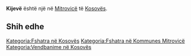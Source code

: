 {{Fshat në 
 | Emri                = Kijevë
 | EmriAlt                = 
 | NAME_SHORT_FORM=      
 | NAME_GENERIC=      
 | NAME_SORT_NAME_RO=      KIJEVE
 | FULL_NAME_RO = Kijevë
 | FULL_NAME_ND_RO=Kijeve
 | SORT_NAME_RG=KIJEVE
 | FULL_NAME_RG=Kijevë
 | FULL_NAME_ND_RG=Kijeve
 | SRP_NAME_SHORT_FORM=      
 | SRP_NAME_GENERIC=      
 | SRP_NAME_SORT_NAME_RO=      
 | SRP_FULL_NAME_RO = 
 | SRP_FULL_NAME_ND_RO=
 | SRP_SORT_NAME_RG=
 | SRP_FULL_NAME_RG=
 | SRP_FULL_NAME_ND_RG=
 | Emri (Rasa dhanore) = 
 | Figura              = 
 | Shteti              = Kosovo
 | Komuna              = Mitrovicë
 | Kodi postar         = 
 | Sipërfaqja          = 

 | Popullsia           = 

 | Regj. i popullsisë  = 
 | Dend. e popullsisë  = 
 | Faqja zyrtare       = 
 <!--- Koordinatat ----> 
 | Gjerësia            = 42.565833
 | Gjatësia            = 20.715833
 | Lartësia            = 
}}
'''Kijevë''' është një [[]] në [[Mitrovicë]] të [[Kosovës]].

<!-- == Gjeografia == -->
<!-- == Historia == -->
<!-- == Demografia == -->
== Shih edhe ==
{{Komuna Mitrovicë}}
{{Kosovo-Administrata-Cung}}

[[Kategoria:Fshatra në Kosovës]]
[[Kategoria:Fshatra në Kommunes Mitrovicë]]
[[Kategoria:Vendbanime në Kosovës]]